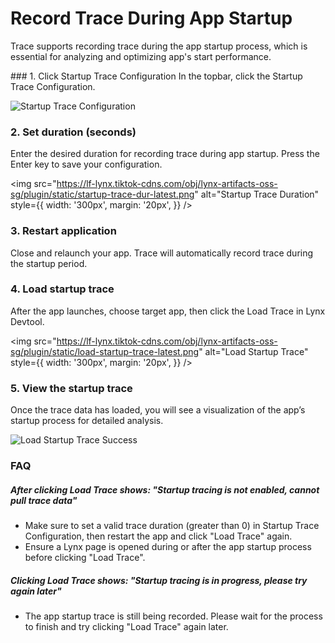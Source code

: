<style>{`
  .full_image {
    width: 750px;
    margin: 20px;
  }
`}</style>


# Record Trace During App Startup

Trace supports recording trace during the app startup process, which is essential for analyzing and optimizing app's start performance.

<Steps>
### 1. Click Startup Trace Configuration
In the topbar, click the Startup Trace Configuration.

<img
  src="https://lf-lynx.tiktok-cdns.com/obj/lynx-artifacts-oss-sg/plugin/static/startup-trace-config-latest.png"
  alt="Startup Trace Configuration"
  className="full_image"
/>

### 2. Set duration (seconds)

Enter the desired duration for recording trace during app startup. Press the Enter key to save your configuration.

<img
  src="https://lf-lynx.tiktok-cdns.com/obj/lynx-artifacts-oss-sg/plugin/static/startup-trace-dur-latest.png"
  alt="Startup Trace Duration"
  style={{
    width: '300px',
    margin: '20px',
  }}
/>

### 3. Restart application

Close and relaunch your app. Trace will automatically record trace during the startup period.

### 4. Load startup trace

After the app launches, choose target app, then click the Load Trace in Lynx Devtool.

<img
  src="https://lf-lynx.tiktok-cdns.com/obj/lynx-artifacts-oss-sg/plugin/static/load-startup-trace-latest.png"
  alt="Load Startup Trace"
  style={{
    width: '300px',
    margin: '20px',
  }}
/>

### 5. View the startup trace

Once the trace data has loaded, you will see a visualization of the app’s startup process for detailed analysis.

<img
  src="https://lf-lynx.tiktok-cdns.com/obj/lynx-artifacts-oss-sg/plugin/static/load-startup-trace-success-latest.png"
  alt="Load Startup Trace Success"
  className="full_image"
/>

</Steps>

### FAQ

##### After clicking Load Trace shows: "Startup tracing is not enabled, cannot pull trace data"

- Make sure to set a valid trace duration (greater than 0) in Startup Trace Configuration, then restart the app and click "Load Trace" again.
- Ensure a Lynx page is opened during or after the app startup process before clicking "Load Trace".

##### Clicking Load Trace shows: "Startup tracing is in progress, please try again later"

- The app startup trace is still being recorded. Please wait for the process to finish and try clicking "Load Trace" again later.
